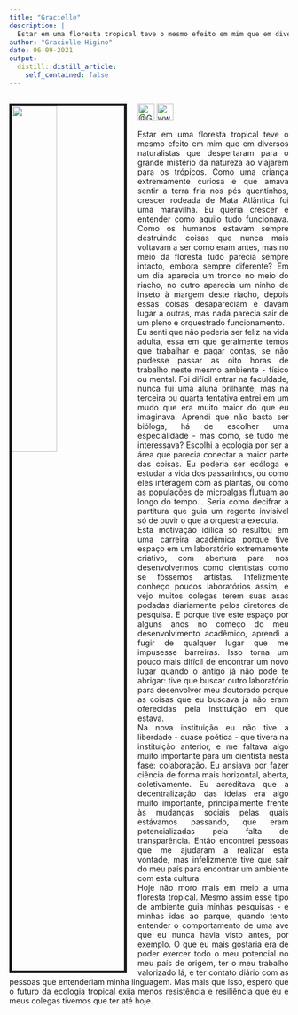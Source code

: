 ```yaml
---
title: "Gracielle"
description: |
  Estar em uma floresta tropical teve o mesmo efeito em mim que em diversos naturalistas que despertaram para o grande mistério da natureza ao viajarem para os trópicos.
author: "Gracielle Higino"
date: 06-09-2021
output:
  distill::distill_article:
    self_contained: false
---
```



<div style="float:left; text-align: justify">
<img src="images/gracielle.png" style="width:40%; border:5px solid; margin-right: 20px" align="left">


<a href="https://twitter.com/GracielleHigino">
<img src="images/tt.png" alt="@GracielleHigino" width="30"/>
</a>
<a href="https://www.linkedin.com/in/graciellehigino">
<img src="images/li.png" alt="www.linkedin.com/in/graciellehigino" width="30" />
</a>

Estar em uma floresta tropical teve o mesmo efeito em mim que em diversos naturalistas que despertaram para o grande mistério da natureza ao viajarem para os trópicos. Como uma criança extremamente curiosa e que amava sentir a terra fria nos pés quentinhos, crescer rodeada de Mata Atlântica foi uma maravilha. Eu queria crescer e entender como aquilo tudo funcionava. Como os humanos estavam sempre destruindo coisas que nunca mais voltavam a ser como eram antes, mas no meio da floresta tudo parecia sempre intacto, embora sempre diferente? Em um dia aparecia um tronco no meio do riacho, no outro aparecia um ninho de inseto à margem deste riacho, depois essas coisas desapareciam e davam lugar a outras, mas nada parecia sair de um pleno e orquestrado funcionamento.  
Eu senti que não poderia ser feliz na vida adulta, essa em que geralmente temos que trabalhar e pagar contas, se não pudesse passar as oito horas de trabalho neste mesmo ambiente - físico ou mental. Foi difícil entrar na faculdade, nunca fui uma aluna brilhante, mas na terceira ou quarta tentativa entrei em um mudo que era muito maior do que eu imaginava. Aprendi que não basta ser bióloga, há de escolher uma especialidade - mas como, se tudo me interessava? Escolhi a ecologia por ser a área que parecia conectar a maior parte das coisas. Eu poderia ser ecóloga e estudar a vida dos passarinhos, ou como eles interagem com as plantas, ou como as populações de microalgas flutuam ao longo do tempo... Seria como decifrar a partitura que guia um regente invisível só de ouvir o que a orquestra executa.  
Esta motivação idílica só resultou em uma carreira acadêmica porque tive espaço em um laboratório extremamente criativo, com abertura para nos desenvolvermos como cientistas como se fôssemos artistas. Infelizmente conheço poucos laboratórios assim, e vejo muitos colegas terem suas asas podadas diariamente pelos diretores de pesquisa. E porque tive este espaço por alguns anos no começo do meu desenvolvimento acadêmico, aprendi a fugir de qualquer lugar que me impusesse barreiras. Isso torna um pouco mais difícil de encontrar um novo lugar quando o antigo já não pode te abrigar: tive que buscar outro laboratório para desenvolver meu doutorado porque as coisas que eu buscava já não eram oferecidas pela instituição em que estava.  
Na nova instituição eu não tive a liberdade - quase poética - que tivera na instituição anterior, e me faltava algo muito importante para um cientista nesta fase: colaboração. Eu ansiava por fazer ciência de forma mais horizontal, aberta, coletivamente. Eu acreditava que a decentralização das ideias era algo muito importante, principalmente frente às mudanças sociais pelas quais estávamos passando, que eram potencializadas pela falta de transparência. Então encontrei pessoas que me ajudaram a realizar esta vontade, mas infelizmente tive que sair do meu país para encontrar um ambiente com esta cultura.  
Hoje não moro mais em meio a uma floresta tropical. Mesmo assim esse tipo de ambiente guia minhas pesquisas - e minhas idas ao parque, quando tento entender o comportamento de uma ave que eu nunca havia visto antes, por exemplo. O que eu mais gostaria era de poder exercer todo o meu potencial no meu país de origem, ter o meu trabalho valorizado lá, e ter contato diário com as pessoas que entenderiam minha linguagem. Mas mais que isso, espero que o futuro da ecologia tropical exija menos resistência e resiliência que eu e meus colegas tivemos que ter até hoje.

</div> 

--- 
